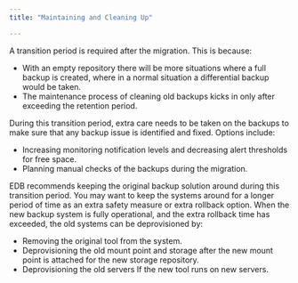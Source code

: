 ```yaml
---
title: "Maintaining and Cleaning Up"

---
```


A transition period is required after the migration. This is because:

-   With an empty repository there will be more situations where a full
    backup is created, where in a normal situation a differential
    backup would be taken.
-   The maintenance process of cleaning old backups kicks in only after
    exceeding the retention period.

During this transition period, extra care needs to be taken on the backups to
make sure that any backup issue is identified and fixed. Options
include:

-   Increasing monitoring notification levels and decreasing alert thresholds for free space.
-   Planning manual checks of the backups during the migration.

EDB recommends keeping the original backup solution around during this
transition period. You may want to keep the systems around for a longer
period of time as an extra safety measure or extra rollback option. When
the new backup system is fully operational, and the extra rollback time has exceeded, 
the old systems can be deprovisioned by:

-   Removing the original tool from the system.
-   Deprovisioning the old mount point and storage after the new mount point is attached for the new storage repository.
-   Deprovisioning the old servers If the new tool runs on new servers.
